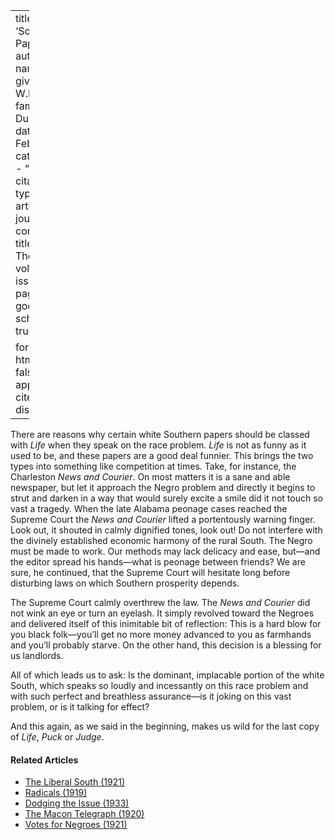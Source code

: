 
---
title: 'Southern Papers'
author:
  - name:
      given: W.E.B.
      family: Du Bois
date: Feb. 1911
categories: 
  - ""
citation: 
  type: article-journal
  container-title: The Crisis
  volume: 1
  issue: 4
  page: 21
google-scholar: true

format:
  html:
    toc: false
    appendix-cite-as: display
---



There are reasons why certain white Southern papers should be classed with *Life* when they speak on the race problem. *Life* is not as funny as it used to be, and these papers are a good deal funnier. This brings the two types into something like competition at times. Take, for instance, the Charleston *News and Courier*. On most matters it is a sane and able newspaper, but let it approach the Negro problem and directly it begins to strut and darken in a way that would surely excite a smile did it not touch so vast a tragedy. When the late Alabama peonage cases reached the Supreme Court the *News and Courier* lifted a portentously warning finger. Look out, it shouted in calmly dignified tones, look out! Do not interfere with the divinely established economic harmony of the rural South. The Negro must be made to work. Our methods may lack delicacy and ease, but---and the editor spread his hands---what is peonage between friends? We are sure, he continued, that the Supreme Court will hesitate long before disturbing laws on which Southern prosperity depends.

The Supreme Court calmly overthrew the law. The *News and Courier* did not wink an eye or turn an eyelash. It simply revolved toward
the Negroes and delivered itself of this inimitable bit of reflection: This is a hard blow for you black folk---you'll get no more money advanced to you as farmhands and you'll probably starve. On the other hand, this decision is a blessing for us landlords.

All of which leads us to ask: Is the dominant, implacable portion of the white South, which speaks so loudly and incessantly on this race problem and with such perfect and breathless assurance---is it joking on this vast problem, or is it talking for effect?

And this again, as we said in the beginning, makes us wild for the last copy of *Life*, *Puck* or *Judge*.

<!-- Similar articles start here -->
<div  class="clear-wrap"></div>

#### Related Articles

* [The Liberal South (1921)](/Volumes/21/06/liberal-south.html)
* [Radicals (1919)](/Volumes/19/02/radicals.html)
* [Dodging the Issue (1933)](/Volumes/40/02/dodging_the_issue.html)
* [The Macon Telegraph (1920)](/Volumes/19/03/macon_telegraph.html)
* [Votes for Negroes (1921)](/Volumes/21/03/votes-for-negroes.html)

<!-- Similar articles end here -->